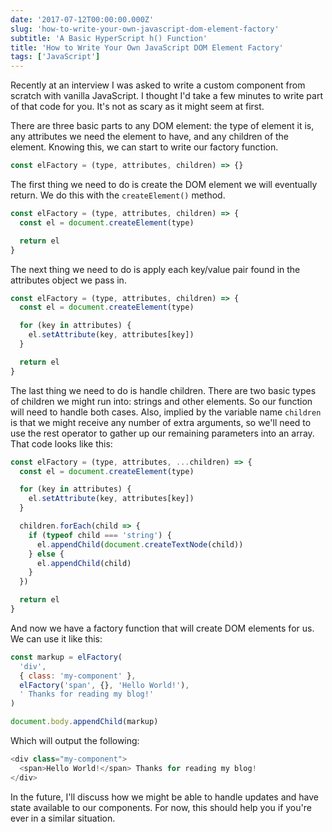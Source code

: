 ```yaml
---
date: '2017-07-12T00:00:00.000Z'
slug: 'how-to-write-your-own-javascript-dom-element-factory'
subtitle: 'A Basic HyperScript h() Function'
title: 'How to Write Your Own JavaScript DOM Element Factory'
tags: ['JavaScript']
---
```


Recently at an interview I was asked to write a custom component from scratch with vanilla JavaScript. I thought I'd take a few minutes to write part of that code for you. It's not as scary as it might seem at first.

There are three basic parts to any DOM element: the type of element it is, any attributes we need the element to have, and any children of the element. Knowing this, we can start to write our factory function.

```javascript
const elFactory = (type, attributes, children) => {}
```

The first thing we need to do is create the DOM element we will eventually return. We do this with the `createElement()` method.

```javascript
const elFactory = (type, attributes, children) => {
  const el = document.createElement(type)

  return el
}
```

The next thing we need to do is apply each key/value pair found in the attributes object we pass in.

```javascript
const elFactory = (type, attributes, children) => {
  const el = document.createElement(type)

  for (key in attributes) {
    el.setAttribute(key, attributes[key])
  }

  return el
}
```

The last thing we need to do is handle children. There are two basic types of children we might run into: strings and other elements. So our function will need to handle both cases. Also, implied by the variable name `children` is that we might receive any number of extra arguments, so we'll need to use the rest operator to gather up our remaining parameters into an array. That code looks like this:

```javascript
const elFactory = (type, attributes, ...children) => {
  const el = document.createElement(type)

  for (key in attributes) {
    el.setAttribute(key, attributes[key])
  }

  children.forEach(child => {
    if (typeof child === 'string') {
      el.appendChild(document.createTextNode(child))
    } else {
      el.appendChild(child)
    }
  })

  return el
}
```

And now we have a factory function that will create DOM elements for us. We can use it like this:

```javascript
const markup = elFactory(
  'div',
  { class: 'my-component' },
  elFactory('span', {}, 'Hello World!'),
  ' Thanks for reading my blog!'
)

document.body.appendChild(markup)
```

Which will output the following:

```javascript
<div class="my-component">
  <span>Hello World!</span> Thanks for reading my blog!
</div>
```

In the future, I'll discuss how we might be able to handle updates and have state available to our components. For now, this should help you if you're ever in a similar situation.
